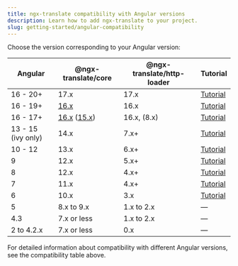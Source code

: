 ```yaml
---
title: ngx-translate compatibility with Angular versions
description: Learn how to add ngx-translate to your project.
slug: getting-started/angular-compatibility
---
```


Choose the version corresponding to your Angular version:

| Angular       | @ngx-translate/core | @ngx-translate/http-loader | Tutorial |
| ------------- | ------------------- | -------------------------- |--- |
| 16 - 20+ | 17.x | 17.x | [Tutorial](https://www.codeandweb.com/babeledit/tutorials/how-to-translate-your-angular-app-with-ngx-translate/) |
| 16 - 19+ | [16.x](/v16/) | 16.x | [Tutorial](https://www.codeandweb.com/babeledit/tutorials/how-to-translate-your-angular-app-with-ngx-translate/) |
| 16 - 17+ | [16.x](/v16/) ([15.x](/v15/)) | 16.x, (8.x) | [Tutorial](https://www.codeandweb.com/babeledit/tutorials/how-to-translate-your-angular-app-with-ngx-translate/) |
| 13 - 15 (ivy only) | 14.x              | 7.x+ | [Tutorial](https://www.codeandweb.com/babeledit/tutorials/how-to-translate-your-angular-app-with-ngx-translate/) |
| 10 - 12   | 13.x               | 6.x+  | [Tutorial](https://www.codeandweb.com/babeledit/tutorials/how-to-translate-your-angular-app-with-ngx-translate/) |
| 9             | 12.x             | 5.x+  | [Tutorial](https://www.codeandweb.com/babeledit/tutorials/how-to-translate-your-angular-app-with-ngx-translate/) |
| 8             | 12.x             | 4.x+  | [Tutorial](https://www.codeandweb.com/babeledit/tutorials/how-to-translate-your-angular-app-with-ngx-translate/) |
| 7             | 11.x              | 4.x+  | [Tutorial](https://www.codeandweb.com/babeledit/tutorials/how-to-translate-your-angular7-app-with-ngx-translate/) |
| 6             | 10.x                | 3.x   | [Tutorial](https://www.codeandweb.com/babeledit/tutorials/how-to-translate-your-angular6-app-with-ngx-translate/) |
| 5             | 8.x to 9.x          | 1.x to 2.x | — |
| 4.3           | 7.x or less         | 1.x to 2.x  | — |
| 2 to 4.2.x    | 7.x or less         | 0.x  | — |

For detailed information about compatibility with different Angular versions, see the compatibility table above.
